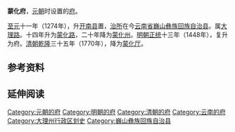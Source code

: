 '''蒙化府'''，[[元朝|元朝]]时设置的[[府_(行政区划)|府]]。

[[至元_(忽必烈)|至元]]十一年（1274年），升[[开南县|开南县]]置，[[治所|治所]]在今[[云南省|云南省]][[巍山彝族回族自治县|巍山彝族回族自治县]]。属[[大理路|大理路]]。十四年升为[[蒙化路|蒙化路]]，二十年降为[[蒙化州|蒙化州]]。[[明朝|明朝]][[正统_(年号)|正统]]十三年（1448年），复升为府。[[清朝|清朝]][[乾隆|乾隆]]三十五年（1770年），降为[[蒙化厅|蒙化厅]]。 

== 参考资料 ==
{{reflist}}

== 延伸阅读 ==
{{Wikisource further reading}}
{{明朝云南行政区划}}
{{明朝行政区划|nocat}}
{{云南行政区划小作品}}
[[Category:元朝的府|Category:元朝的府]]
[[Category:明朝的府|Category:明朝的府]]
[[Category:清朝的府|Category:清朝的府]]
[[Category:云南的府|Category:云南的府]]
[[Category:大理州行政区划史|Category:大理州行政区划史]]
[[Category:巍山彝族回族自治县|Category:巍山彝族回族自治县]]